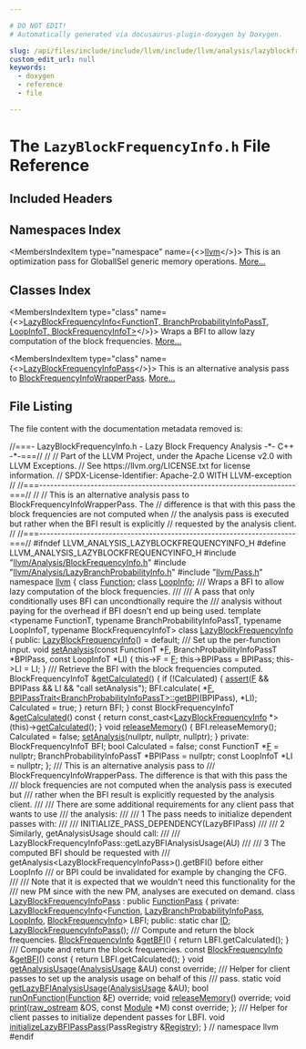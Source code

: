 ```yaml
---

# DO NOT EDIT!
# Automatically generated via docusaurus-plugin-doxygen by Doxygen.

slug: /api/files/include/include/llvm/include/llvm/analysis/lazyblockfrequencyinfo-h
custom_edit_url: null
keywords:
  - doxygen
  - reference
  - file

---
```





# The `LazyBlockFrequencyInfo.h` File Reference

<DoxygenPage pluginConfig={pluginConfig}>



## Included Headers

<IncludesList>
<IncludesListItem
  filePath="llvm/Analysis/BlockFrequencyInfo.h"
  permalink="/docs/api/files/include/include/llvm/include/llvm/analysis/blockfrequencyinfo-h"
  isLocal="true" />
<IncludesListItem
  filePath="llvm/Analysis/LazyBranchProbabilityInfo.h"
  permalink="/docs/api/files/include/include/llvm/include/llvm/analysis/lazybranchprobabilityinfo-h"
  isLocal="true" />
<IncludesListItem
  filePath="llvm/Pass.h"
  permalink="/docs/api/files/include/include/llvm/pass-h"
  isLocal="true" />
</IncludesList>

## Namespaces Index

<MembersIndex>

<MembersIndexItem
  type="namespace"
  name={<><a href="/docs/api/namespaces/llvm">llvm</a></>}>
This is an optimization pass for GlobalISel generic memory operations. <a href="/docs/api/namespaces/llvm/#details">More...</a>
</MembersIndexItem>

</MembersIndex>

## Classes Index

<MembersIndex>

<MembersIndexItem
  type="class"
  name={<><a href="/docs/api/classes/llvm/lazyblockfrequencyinfo">LazyBlockFrequencyInfo&lt;FunctionT, BranchProbabilityInfoPassT, LoopInfoT, BlockFrequencyInfoT&gt;</a></>}>
Wraps a BFI to allow lazy computation of the block frequencies. <a href="/docs/api/classes/llvm/lazyblockfrequencyinfo/#details">More...</a>
</MembersIndexItem>

<MembersIndexItem
  type="class"
  name={<><a href="/docs/api/classes/llvm/lazyblockfrequencyinfopass">LazyBlockFrequencyInfoPass</a></>}>
This is an alternative analysis pass to <a href="/docs/api/classes/llvm/blockfrequencyinfowrapperpass">BlockFrequencyInfoWrapperPass</a>. <a href="/docs/api/classes/llvm/lazyblockfrequencyinfopass/#details">More...</a>
</MembersIndexItem>

</MembersIndex>


## File Listing

The file content with the documentation metadata removed is:

<ProgramListing>

<Link id="l00001" /><CodeLine lineNumber="1"><Highlight kind="comment">//===- LazyBlockFrequencyInfo.h - Lazy Block Frequency Analysis -&#42;- C++ -&#42;-===//</Highlight><Highlight kind="normal"></Highlight></CodeLine>
<Link id="l00002" /><CodeLine lineNumber="2"><Highlight kind="normal"></Highlight><Highlight kind="comment">//</Highlight><Highlight kind="normal"></Highlight></CodeLine>
<Link id="l00003" /><CodeLine lineNumber="3"><Highlight kind="normal"></Highlight><Highlight kind="comment">// Part of the LLVM Project, under the Apache License v2.0 with LLVM Exceptions.</Highlight><Highlight kind="normal"></Highlight></CodeLine>
<Link id="l00004" /><CodeLine lineNumber="4"><Highlight kind="normal"></Highlight><Highlight kind="comment">// See https://llvm.org/LICENSE.txt for license information.</Highlight><Highlight kind="normal"></Highlight></CodeLine>
<Link id="l00005" /><CodeLine lineNumber="5"><Highlight kind="normal"></Highlight><Highlight kind="comment">// SPDX-License-Identifier: Apache-2.0 WITH LLVM-exception</Highlight><Highlight kind="normal"></Highlight></CodeLine>
<Link id="l00006" /><CodeLine lineNumber="6"><Highlight kind="normal"></Highlight><Highlight kind="comment">//</Highlight><Highlight kind="normal"></Highlight></CodeLine>
<Link id="l00007" /><CodeLine lineNumber="7"><Highlight kind="normal"></Highlight><Highlight kind="comment">//===----------------------------------------------------------------------===//</Highlight><Highlight kind="normal"></Highlight></CodeLine>
<Link id="l00008" /><CodeLine lineNumber="8"><Highlight kind="normal"></Highlight><Highlight kind="comment">//</Highlight><Highlight kind="normal"></Highlight></CodeLine>
<Link id="l00009" /><CodeLine lineNumber="9"><Highlight kind="normal"></Highlight><Highlight kind="comment">// This is an alternative analysis pass to BlockFrequencyInfoWrapperPass.  The</Highlight><Highlight kind="normal"></Highlight></CodeLine>
<Link id="l00010" /><CodeLine lineNumber="10"><Highlight kind="normal"></Highlight><Highlight kind="comment">// difference is that with this pass the block frequencies are not computed when</Highlight><Highlight kind="normal"></Highlight></CodeLine>
<Link id="l00011" /><CodeLine lineNumber="11"><Highlight kind="normal"></Highlight><Highlight kind="comment">// the analysis pass is executed but rather when the BFI result is explicitly</Highlight><Highlight kind="normal"></Highlight></CodeLine>
<Link id="l00012" /><CodeLine lineNumber="12"><Highlight kind="normal"></Highlight><Highlight kind="comment">// requested by the analysis client.</Highlight><Highlight kind="normal"></Highlight></CodeLine>
<Link id="l00013" /><CodeLine lineNumber="13"><Highlight kind="normal"></Highlight><Highlight kind="comment">//</Highlight><Highlight kind="normal"></Highlight></CodeLine>
<Link id="l00014" /><CodeLine lineNumber="14"><Highlight kind="normal"></Highlight><Highlight kind="comment">//===----------------------------------------------------------------------===//</Highlight><Highlight kind="normal"></Highlight></CodeLine>
<Link id="l00015" /><CodeLine lineNumber="15"><Highlight kind="normal"></Highlight></CodeLine>
<Link id="l00016" /><CodeLine lineNumber="16"><Highlight kind="normal"></Highlight><Highlight kind="preprocessor">#ifndef LLVM&#95;ANALYSIS&#95;LAZYBLOCKFREQUENCYINFO&#95;H</Highlight><Highlight kind="normal"></Highlight></CodeLine>
<Link id="l00017" /><CodeLine lineNumber="17"><Highlight kind="normal"></Highlight><Highlight kind="preprocessor">#define LLVM&#95;ANALYSIS&#95;LAZYBLOCKFREQUENCYINFO&#95;H</Highlight><Highlight kind="normal"></Highlight></CodeLine>
<Link id="l00018" /><CodeLine lineNumber="18"><Highlight kind="normal"></Highlight></CodeLine>
<Link id="l00019" /><CodeLine lineNumber="19"><Highlight kind="normal"></Highlight><Highlight kind="preprocessor">#include &quot;<a href="/docs/api/files/include/include/llvm/include/llvm/analysis/blockfrequencyinfo-h">llvm/Analysis/BlockFrequencyInfo.h</a>&quot;</Highlight><Highlight kind="normal"></Highlight></CodeLine>
<Link id="l00020" /><CodeLine lineNumber="20"><Highlight kind="normal"></Highlight><Highlight kind="preprocessor">#include &quot;<a href="/docs/api/files/include/include/llvm/include/llvm/analysis/lazybranchprobabilityinfo-h">llvm/Analysis/LazyBranchProbabilityInfo.h</a>&quot;</Highlight><Highlight kind="normal"></Highlight></CodeLine>
<Link id="l00021" /><CodeLine lineNumber="21"><Highlight kind="normal"></Highlight><Highlight kind="preprocessor">#include &quot;<a href="/docs/api/files/include/include/llvm/pass-h">llvm/Pass.h</a>&quot;</Highlight><Highlight kind="normal"></Highlight></CodeLine>
<Link id="l00022" /><CodeLine lineNumber="22"><Highlight kind="normal"></Highlight></CodeLine>
<Link id="l00023" /><CodeLine lineNumber="23"><Highlight kind="normal"></Highlight><Highlight kind="keyword">namespace </Highlight><Highlight kind="normal"><a href="/docs/api/namespaces/llvm">llvm</a> &#123;</Highlight></CodeLine>
<Link id="l00024" /><CodeLine lineNumber="24"><Highlight kind="normal"></Highlight><Highlight kind="keyword">class </Highlight><Highlight kind="normal"><a href="/docs/api/classes/llvm/function">Function</a>;</Highlight></CodeLine>
<Link id="l00025" /><CodeLine lineNumber="25"><Highlight kind="normal"></Highlight><Highlight kind="keyword">class </Highlight><Highlight kind="normal"><a href="/docs/api/classes/llvm/loopinfo">LoopInfo</a>;</Highlight></CodeLine>
<Link id="l00026" /><CodeLine lineNumber="26"><Highlight kind="normal"></Highlight><Highlight kind="comment"></Highlight></CodeLine>
<Link id="l00027" /><CodeLine lineNumber="27"><Highlight kind="comment">/// Wraps a BFI to allow lazy computation of the block frequencies.</Highlight></CodeLine>
<Link id="l00028" /><CodeLine lineNumber="28"><Highlight kind="comment">///</Highlight></CodeLine>
<Link id="l00029" /><CodeLine lineNumber="29"><Highlight kind="comment">/// A pass that only conditionally uses BFI can uncondtionally require the</Highlight></CodeLine>
<Link id="l00030" /><CodeLine lineNumber="30"><Highlight kind="comment">/// analysis without paying for the overhead if BFI doesn&#39;t end up being used.</Highlight><Highlight kind="normal"></Highlight></CodeLine>
<Link id="l00031" /><CodeLine lineNumber="31"><Highlight kind="normal"></Highlight><Highlight kind="keyword">template</Highlight><Highlight kind="normal"> &lt;</Highlight><Highlight kind="keyword">typename</Highlight><Highlight kind="normal"> FunctionT, </Highlight><Highlight kind="keyword">typename</Highlight><Highlight kind="normal"> BranchProbabilityInfoPassT,</Highlight></CodeLine>
<Link id="l00032" /><CodeLine lineNumber="32"><Highlight kind="normal">          </Highlight><Highlight kind="keyword">typename</Highlight><Highlight kind="normal"> LoopInfoT, </Highlight><Highlight kind="keyword">typename</Highlight><Highlight kind="normal"> BlockFrequencyInfoT&gt;</Highlight></CodeLine>
<Link id="l00033" /><CodeLine lineNumber="33" lineLink="/docs/api/classes/llvm/lazyblockfrequencyinfo"><Highlight kind="normal"></Highlight><Highlight kind="keyword">class </Highlight><Highlight kind="normal"><a href="/docs/api/classes/llvm/lazyblockfrequencyinfo/#a4e8310c2d32e700cfa8ca1dbf34787fd">LazyBlockFrequencyInfo</a> &#123;</Highlight></CodeLine>
<Link id="l00034" /><CodeLine lineNumber="34"><Highlight kind="normal"></Highlight><Highlight kind="keyword">public</Highlight><Highlight kind="normal">:</Highlight></CodeLine>
<Link id="l00035" /><CodeLine lineNumber="35" lineLink="/docs/api/classes/llvm/lazyblockfrequencyinfo/#a4e8310c2d32e700cfa8ca1dbf34787fd"><Highlight kind="normal">  <a href="/docs/api/classes/llvm/lazyblockfrequencyinfo/#a4e8310c2d32e700cfa8ca1dbf34787fd">LazyBlockFrequencyInfo</a>() = </Highlight><Highlight kind="keywordflow">default</Highlight><Highlight kind="normal">;</Highlight></CodeLine>
<Link id="l00036" /><CodeLine lineNumber="36"><Highlight kind="normal"></Highlight><Highlight kind="comment"></Highlight></CodeLine>
<Link id="l00037" /><CodeLine lineNumber="37"><Highlight kind="comment">  /// Set up the per-function input.</Highlight><Highlight kind="normal"></Highlight></CodeLine>
<Link id="l00038" /><CodeLine lineNumber="38" lineLink="/docs/api/classes/llvm/lazyblockfrequencyinfo/#afcf9d6e0d69c79016212934c24124928"><Highlight kind="normal">  </Highlight><Highlight kind="keywordtype">void</Highlight><Highlight kind="normal"> <a href="/docs/api/classes/llvm/lazyblockfrequencyinfo/#afcf9d6e0d69c79016212934c24124928">setAnalysis</a>(</Highlight><Highlight kind="keyword">const</Highlight><Highlight kind="normal"> FunctionT &#42;<a href="/docs/api/files/lib/lib/support/md5-cpp/#a96d73bbd7af15cb1fc38c3f4a3bd82e9">F</a>, BranchProbabilityInfoPassT &#42;BPIPass,</Highlight></CodeLine>
<Link id="l00039" /><CodeLine lineNumber="39"><Highlight kind="normal">                   </Highlight><Highlight kind="keyword">const</Highlight><Highlight kind="normal"> LoopInfoT &#42;LI) &#123;</Highlight></CodeLine>
<Link id="l00040" /><CodeLine lineNumber="40"><Highlight kind="normal">    this-&gt;F = <a href="/docs/api/files/lib/lib/support/md5-cpp/#a96d73bbd7af15cb1fc38c3f4a3bd82e9">F</a>;</Highlight></CodeLine>
<Link id="l00041" /><CodeLine lineNumber="41"><Highlight kind="normal">    this-&gt;BPIPass = BPIPass;</Highlight></CodeLine>
<Link id="l00042" /><CodeLine lineNumber="42"><Highlight kind="normal">    this-&gt;LI = LI;</Highlight></CodeLine>
<Link id="l00043" /><CodeLine lineNumber="43"><Highlight kind="normal">  &#125;</Highlight></CodeLine>
<Link id="l00044" /><CodeLine lineNumber="44"><Highlight kind="normal"></Highlight><Highlight kind="comment"></Highlight></CodeLine>
<Link id="l00045" /><CodeLine lineNumber="45"><Highlight kind="comment">  /// Retrieve the BFI with the block frequencies computed.</Highlight><Highlight kind="normal"></Highlight></CodeLine>
<Link id="l00046" /><CodeLine lineNumber="46" lineLink="/docs/api/classes/llvm/lazyblockfrequencyinfo/#aabf29eed24c2427555b6be5f140066fc"><Highlight kind="normal">  BlockFrequencyInfoT &amp;<a href="/docs/api/classes/llvm/lazyblockfrequencyinfo/#aabf29eed24c2427555b6be5f140066fc">getCalculated</a>() &#123;</Highlight></CodeLine>
<Link id="l00047" /><CodeLine lineNumber="47"><Highlight kind="normal">    </Highlight><Highlight kind="keywordflow">if</Highlight><Highlight kind="normal"> (!Calculated) &#123;</Highlight></CodeLine>
<Link id="l00048" /><CodeLine lineNumber="48"><Highlight kind="normal">      <a href="/docs/api/files/lib/lib/target/lib/target/amdgpu/silowercontrolflow-cpp/#a4868c5d81c5ccc98c47aeab6244346a0">assert</a>(<a href="/docs/api/files/lib/lib/support/md5-cpp/#a96d73bbd7af15cb1fc38c3f4a3bd82e9">F</a> &amp;&amp; BPIPass &amp;&amp; LI &amp;&amp; </Highlight><Highlight kind="stringliteral">&quot;call setAnalysis&quot;</Highlight><Highlight kind="normal">);</Highlight></CodeLine>
<Link id="l00049" /><CodeLine lineNumber="49"><Highlight kind="normal">      BFI.calculate(</Highlight></CodeLine>
<Link id="l00050" /><CodeLine lineNumber="50"><Highlight kind="normal">          &#42;<a href="/docs/api/files/lib/lib/support/md5-cpp/#a96d73bbd7af15cb1fc38c3f4a3bd82e9">F</a>, <a href="/docs/api/structs/llvm/bpipasstrait/#a349652dd7389f87410d06137c76bb06c">BPIPassTrait&lt;BranchProbabilityInfoPassT&gt;::getBPI</a>(BPIPass), &#42;LI);</Highlight></CodeLine>
<Link id="l00051" /><CodeLine lineNumber="51"><Highlight kind="normal">      Calculated = </Highlight><Highlight kind="keyword">true</Highlight><Highlight kind="normal">;</Highlight></CodeLine>
<Link id="l00052" /><CodeLine lineNumber="52"><Highlight kind="normal">    &#125;</Highlight></CodeLine>
<Link id="l00053" /><CodeLine lineNumber="53"><Highlight kind="normal">    </Highlight><Highlight kind="keywordflow">return</Highlight><Highlight kind="normal"> BFI;</Highlight></CodeLine>
<Link id="l00054" /><CodeLine lineNumber="54"><Highlight kind="normal">  &#125;</Highlight></CodeLine>
<Link id="l00055" /><CodeLine lineNumber="55"><Highlight kind="normal"></Highlight></CodeLine>
<Link id="l00056" /><CodeLine lineNumber="56" lineLink="/docs/api/classes/llvm/lazyblockfrequencyinfo/#a8a0418450d455c24d2bdfa3296d3cef8"><Highlight kind="normal">  </Highlight><Highlight kind="keyword">const</Highlight><Highlight kind="normal"> BlockFrequencyInfoT &amp;<a href="/docs/api/classes/llvm/lazyblockfrequencyinfo/#a8a0418450d455c24d2bdfa3296d3cef8">getCalculated</a>()</Highlight><Highlight kind="keyword"> const </Highlight><Highlight kind="normal">&#123;</Highlight></CodeLine>
<Link id="l00057" /><CodeLine lineNumber="57"><Highlight kind="normal">    </Highlight><Highlight kind="keywordflow">return</Highlight><Highlight kind="normal"> </Highlight><Highlight kind="keyword">const&#95;cast&lt;</Highlight><Highlight kind="normal"><a href="/docs/api/classes/llvm/lazyblockfrequencyinfo/#a4e8310c2d32e700cfa8ca1dbf34787fd">LazyBlockFrequencyInfo</a> &#42;</Highlight><Highlight kind="keyword">&gt;</Highlight><Highlight kind="normal">(</Highlight><Highlight kind="keyword">this</Highlight><Highlight kind="normal">)-&gt;<a href="/docs/api/classes/llvm/lazyblockfrequencyinfo/#aabf29eed24c2427555b6be5f140066fc">getCalculated</a>();</Highlight></CodeLine>
<Link id="l00058" /><CodeLine lineNumber="58"><Highlight kind="normal">  &#125;</Highlight></CodeLine>
<Link id="l00059" /><CodeLine lineNumber="59"><Highlight kind="normal"></Highlight></CodeLine>
<Link id="l00060" /><CodeLine lineNumber="60" lineLink="/docs/api/classes/llvm/lazyblockfrequencyinfo/#aa50835629c918e8c5899a826477ef3b6"><Highlight kind="normal">  </Highlight><Highlight kind="keywordtype">void</Highlight><Highlight kind="normal"> <a href="/docs/api/classes/llvm/lazyblockfrequencyinfo/#aa50835629c918e8c5899a826477ef3b6">releaseMemory</a>() &#123;</Highlight></CodeLine>
<Link id="l00061" /><CodeLine lineNumber="61"><Highlight kind="normal">    BFI.releaseMemory();</Highlight></CodeLine>
<Link id="l00062" /><CodeLine lineNumber="62"><Highlight kind="normal">    Calculated = </Highlight><Highlight kind="keyword">false</Highlight><Highlight kind="normal">;</Highlight></CodeLine>
<Link id="l00063" /><CodeLine lineNumber="63"><Highlight kind="normal">    <a href="/docs/api/classes/llvm/lazyblockfrequencyinfo/#afcf9d6e0d69c79016212934c24124928">setAnalysis</a>(</Highlight><Highlight kind="keyword">nullptr</Highlight><Highlight kind="normal">, </Highlight><Highlight kind="keyword">nullptr</Highlight><Highlight kind="normal">, </Highlight><Highlight kind="keyword">nullptr</Highlight><Highlight kind="normal">);</Highlight></CodeLine>
<Link id="l00064" /><CodeLine lineNumber="64"><Highlight kind="normal">  &#125;</Highlight></CodeLine>
<Link id="l00065" /><CodeLine lineNumber="65"><Highlight kind="normal"></Highlight></CodeLine>
<Link id="l00066" /><CodeLine lineNumber="66"><Highlight kind="normal"></Highlight><Highlight kind="keyword">private</Highlight><Highlight kind="normal">:</Highlight></CodeLine>
<Link id="l00067" /><CodeLine lineNumber="67"><Highlight kind="normal">  BlockFrequencyInfoT BFI;</Highlight></CodeLine>
<Link id="l00068" /><CodeLine lineNumber="68"><Highlight kind="normal">  </Highlight><Highlight kind="keywordtype">bool</Highlight><Highlight kind="normal"> Calculated = </Highlight><Highlight kind="keyword">false</Highlight><Highlight kind="normal">;</Highlight></CodeLine>
<Link id="l00069" /><CodeLine lineNumber="69"><Highlight kind="normal">  </Highlight><Highlight kind="keyword">const</Highlight><Highlight kind="normal"> FunctionT &#42;<a href="/docs/api/files/lib/lib/support/md5-cpp/#a96d73bbd7af15cb1fc38c3f4a3bd82e9">F</a> = </Highlight><Highlight kind="keyword">nullptr</Highlight><Highlight kind="normal">;</Highlight></CodeLine>
<Link id="l00070" /><CodeLine lineNumber="70"><Highlight kind="normal">  BranchProbabilityInfoPassT &#42;BPIPass = </Highlight><Highlight kind="keyword">nullptr</Highlight><Highlight kind="normal">;</Highlight></CodeLine>
<Link id="l00071" /><CodeLine lineNumber="71"><Highlight kind="normal">  </Highlight><Highlight kind="keyword">const</Highlight><Highlight kind="normal"> LoopInfoT &#42;LI = </Highlight><Highlight kind="keyword">nullptr</Highlight><Highlight kind="normal">;</Highlight></CodeLine>
<Link id="l00072" /><CodeLine lineNumber="72"><Highlight kind="normal">&#125;;</Highlight></CodeLine>
<Link id="l00073" /><CodeLine lineNumber="73"><Highlight kind="normal"></Highlight><Highlight kind="comment"></Highlight></CodeLine>
<Link id="l00074" /><CodeLine lineNumber="74"><Highlight kind="comment">/// This is an alternative analysis pass to</Highlight></CodeLine>
<Link id="l00075" /><CodeLine lineNumber="75"><Highlight kind="comment">/// BlockFrequencyInfoWrapperPass.  The difference is that with this pass the</Highlight></CodeLine>
<Link id="l00076" /><CodeLine lineNumber="76"><Highlight kind="comment">/// block frequencies are not computed when the analysis pass is executed but</Highlight></CodeLine>
<Link id="l00077" /><CodeLine lineNumber="77"><Highlight kind="comment">/// rather when the BFI result is explicitly requested by the analysis client.</Highlight></CodeLine>
<Link id="l00078" /><CodeLine lineNumber="78"><Highlight kind="comment">///</Highlight></CodeLine>
<Link id="l00079" /><CodeLine lineNumber="79"><Highlight kind="comment">/// There are some additional requirements for any client pass that wants to use</Highlight></CodeLine>
<Link id="l00080" /><CodeLine lineNumber="80"><Highlight kind="comment">/// the analysis:</Highlight></CodeLine>
<Link id="l00081" /><CodeLine lineNumber="81"><Highlight kind="comment">///</Highlight></CodeLine>
<Link id="l00082" /><CodeLine lineNumber="82"><Highlight kind="comment">/// 1 The pass needs to initialize dependent passes with:</Highlight></CodeLine>
<Link id="l00083" /><CodeLine lineNumber="83"><Highlight kind="comment">///</Highlight></CodeLine>
<Link id="l00084" /><CodeLine lineNumber="84"><Highlight kind="comment">///   INITIALIZE&#95;PASS&#95;DEPENDENCY(LazyBFIPass)</Highlight></CodeLine>
<Link id="l00085" /><CodeLine lineNumber="85"><Highlight kind="comment">///</Highlight></CodeLine>
<Link id="l00086" /><CodeLine lineNumber="86"><Highlight kind="comment">/// 2 Similarly, getAnalysisUsage should call:</Highlight></CodeLine>
<Link id="l00087" /><CodeLine lineNumber="87"><Highlight kind="comment">///</Highlight></CodeLine>
<Link id="l00088" /><CodeLine lineNumber="88"><Highlight kind="comment">///   LazyBlockFrequencyInfoPass::getLazyBFIAnalysisUsage(AU)</Highlight></CodeLine>
<Link id="l00089" /><CodeLine lineNumber="89"><Highlight kind="comment">///</Highlight></CodeLine>
<Link id="l00090" /><CodeLine lineNumber="90"><Highlight kind="comment">/// 3 The computed BFI should be requested with</Highlight></CodeLine>
<Link id="l00091" /><CodeLine lineNumber="91"><Highlight kind="comment">///    getAnalysis&lt;LazyBlockFrequencyInfoPass&gt;().getBFI() before either LoopInfo</Highlight></CodeLine>
<Link id="l00092" /><CodeLine lineNumber="92"><Highlight kind="comment">///    or BPI could be invalidated for example by changing the CFG.</Highlight></CodeLine>
<Link id="l00093" /><CodeLine lineNumber="93"><Highlight kind="comment">///</Highlight></CodeLine>
<Link id="l00094" /><CodeLine lineNumber="94"><Highlight kind="comment">/// Note that it is expected that we wouldn&#39;t need this functionality for the</Highlight></CodeLine>
<Link id="l00095" /><CodeLine lineNumber="95"><Highlight kind="comment">/// new PM since with the new PM, analyses are executed on demand.</Highlight><Highlight kind="normal"></Highlight></CodeLine>
<Link id="l00096" /><CodeLine lineNumber="96"><Highlight kind="normal"></Highlight></CodeLine>
<Link id="l00097" /><CodeLine lineNumber="97" lineLink="/docs/api/classes/llvm/lazyblockfrequencyinfopass"><Highlight kind="normal"></Highlight><Highlight kind="keyword">class </Highlight><Highlight kind="normal"><a href="/docs/api/classes/llvm/lazyblockfrequencyinfopass/#ae107b172f74e294f4c657b851fa8a42d">LazyBlockFrequencyInfoPass</a> : </Highlight><Highlight kind="keyword">public</Highlight><Highlight kind="normal"> <a href="/docs/api/classes/llvm/functionpass/#a7691d83e3561f781cae4ce4a01bdfa93">FunctionPass</a> &#123;</Highlight></CodeLine>
<Link id="l00098" /><CodeLine lineNumber="98"><Highlight kind="normal"></Highlight><Highlight kind="keyword">private</Highlight><Highlight kind="normal">:</Highlight></CodeLine>
<Link id="l00099" /><CodeLine lineNumber="99"><Highlight kind="normal">  <a href="/docs/api/classes/llvm/lazyblockfrequencyinfo">LazyBlockFrequencyInfo</a>&lt;<a href="/docs/api/classes/llvm/function">Function</a>, <a href="/docs/api/classes/llvm/lazybranchprobabilityinfopass">LazyBranchProbabilityInfoPass</a>, <a href="/docs/api/classes/llvm/loopinfo">LoopInfo</a>,</Highlight></CodeLine>
<Link id="l00100" /><CodeLine lineNumber="100"><Highlight kind="normal">                         <a href="/docs/api/classes/llvm/blockfrequencyinfo">BlockFrequencyInfo</a>&gt;</Highlight></CodeLine>
<Link id="l00101" /><CodeLine lineNumber="101"><Highlight kind="normal">      LBFI;</Highlight></CodeLine>
<Link id="l00102" /><CodeLine lineNumber="102"><Highlight kind="normal"></Highlight></CodeLine>
<Link id="l00103" /><CodeLine lineNumber="103"><Highlight kind="normal"></Highlight><Highlight kind="keyword">public</Highlight><Highlight kind="normal">:</Highlight></CodeLine>
<Link id="l00104" /><CodeLine lineNumber="104" lineLink="/docs/api/classes/llvm/lazyblockfrequencyinfopass/#aeb3f6d3d2d2ba901816d274db979149a"><Highlight kind="normal">  </Highlight><Highlight kind="keyword">static</Highlight><Highlight kind="normal"> </Highlight><Highlight kind="keywordtype">char</Highlight><Highlight kind="normal"> <a href="/docs/api/classes/llvm/lazyblockfrequencyinfopass/#aeb3f6d3d2d2ba901816d274db979149a">ID</a>;</Highlight></CodeLine>
<Link id="l00105" /><CodeLine lineNumber="105"><Highlight kind="normal"></Highlight></CodeLine>
<Link id="l00106" /><CodeLine lineNumber="106"><Highlight kind="normal">  <a href="/docs/api/classes/llvm/lazyblockfrequencyinfopass/#ae107b172f74e294f4c657b851fa8a42d">LazyBlockFrequencyInfoPass</a>();</Highlight></CodeLine>
<Link id="l00107" /><CodeLine lineNumber="107"><Highlight kind="normal"></Highlight><Highlight kind="comment"></Highlight></CodeLine>
<Link id="l00108" /><CodeLine lineNumber="108"><Highlight kind="comment">  /// Compute and return the block frequencies.</Highlight><Highlight kind="normal"></Highlight></CodeLine>
<Link id="l00109" /><CodeLine lineNumber="109" lineLink="/docs/api/classes/llvm/lazyblockfrequencyinfopass/#a5d2edaa05bd7bacc0df3273342a9329a"><Highlight kind="normal">  <a href="/docs/api/classes/llvm/blockfrequencyinfo">BlockFrequencyInfo</a> &amp;<a href="/docs/api/classes/llvm/lazyblockfrequencyinfopass/#a5d2edaa05bd7bacc0df3273342a9329a">getBFI</a>() &#123; </Highlight><Highlight kind="keywordflow">return</Highlight><Highlight kind="normal"> LBFI.getCalculated(); &#125;</Highlight></CodeLine>
<Link id="l00110" /><CodeLine lineNumber="110"><Highlight kind="normal"></Highlight><Highlight kind="comment"></Highlight></CodeLine>
<Link id="l00111" /><CodeLine lineNumber="111"><Highlight kind="comment">  /// Compute and return the block frequencies.</Highlight><Highlight kind="normal"></Highlight></CodeLine>
<Link id="l00112" /><CodeLine lineNumber="112" lineLink="/docs/api/classes/llvm/lazyblockfrequencyinfopass/#a1e26f3fb5496dc98341e6cde6f0bf6e1"><Highlight kind="normal">  </Highlight><Highlight kind="keyword">const</Highlight><Highlight kind="normal"> <a href="/docs/api/classes/llvm/blockfrequencyinfo">BlockFrequencyInfo</a> &amp;<a href="/docs/api/classes/llvm/lazyblockfrequencyinfopass/#a1e26f3fb5496dc98341e6cde6f0bf6e1">getBFI</a>()</Highlight><Highlight kind="keyword"> const </Highlight><Highlight kind="normal">&#123; </Highlight><Highlight kind="keywordflow">return</Highlight><Highlight kind="normal"> LBFI.getCalculated(); &#125;</Highlight></CodeLine>
<Link id="l00113" /><CodeLine lineNumber="113"><Highlight kind="normal"></Highlight></CodeLine>
<Link id="l00114" /><CodeLine lineNumber="114"><Highlight kind="normal">  </Highlight><Highlight kind="keywordtype">void</Highlight><Highlight kind="normal"> <a href="/docs/api/classes/llvm/lazyblockfrequencyinfopass/#ac268a272ef00fe938673b99e143edcae">getAnalysisUsage</a>(<a href="/docs/api/classes/llvm/analysisusage">AnalysisUsage</a> &amp;AU) </Highlight><Highlight kind="keyword">const override</Highlight><Highlight kind="normal">;</Highlight></CodeLine>
<Link id="l00115" /><CodeLine lineNumber="115"><Highlight kind="normal"></Highlight><Highlight kind="comment"></Highlight></CodeLine>
<Link id="l00116" /><CodeLine lineNumber="116"><Highlight kind="comment">  /// Helper for client passes to set up the analysis usage on behalf of this</Highlight></CodeLine>
<Link id="l00117" /><CodeLine lineNumber="117"><Highlight kind="comment">  /// pass.</Highlight><Highlight kind="normal"></Highlight></CodeLine>
<Link id="l00118" /><CodeLine lineNumber="118"><Highlight kind="normal">  </Highlight><Highlight kind="keyword">static</Highlight><Highlight kind="normal"> </Highlight><Highlight kind="keywordtype">void</Highlight><Highlight kind="normal"> <a href="/docs/api/classes/llvm/lazyblockfrequencyinfopass/#a8969b22606511eb0e2b2e028a3c0f332">getLazyBFIAnalysisUsage</a>(<a href="/docs/api/classes/llvm/analysisusage">AnalysisUsage</a> &amp;AU);</Highlight></CodeLine>
<Link id="l00119" /><CodeLine lineNumber="119"><Highlight kind="normal"></Highlight></CodeLine>
<Link id="l00120" /><CodeLine lineNumber="120"><Highlight kind="normal">  </Highlight><Highlight kind="keywordtype">bool</Highlight><Highlight kind="normal"> <a href="/docs/api/classes/llvm/lazyblockfrequencyinfopass/#a770f30d62e60c34453e8f2818a244686">runOnFunction</a>(<a href="/docs/api/classes/llvm/function">Function</a> &amp;<a href="/docs/api/files/lib/lib/support/md5-cpp/#a96d73bbd7af15cb1fc38c3f4a3bd82e9">F</a>) </Highlight><Highlight kind="keyword">override</Highlight><Highlight kind="normal">;</Highlight></CodeLine>
<Link id="l00121" /><CodeLine lineNumber="121"><Highlight kind="normal">  </Highlight><Highlight kind="keywordtype">void</Highlight><Highlight kind="normal"> <a href="/docs/api/classes/llvm/lazyblockfrequencyinfopass/#a0aaa11ab98bedf9a13ae2a09d3a463b2">releaseMemory</a>() </Highlight><Highlight kind="keyword">override</Highlight><Highlight kind="normal">;</Highlight></CodeLine>
<Link id="l00122" /><CodeLine lineNumber="122"><Highlight kind="normal">  </Highlight><Highlight kind="keywordtype">void</Highlight><Highlight kind="normal"> <a href="/docs/api/classes/llvm/lazyblockfrequencyinfopass/#ac02b4e57fda5014ed1454faf7c23652a">print</a>(<a href="/docs/api/classes/llvm/raw-ostream">raw&#95;ostream</a> &amp;OS, </Highlight><Highlight kind="keyword">const</Highlight><Highlight kind="normal"> <a href="/docs/api/classes/llvm/module">Module</a> &#42;M) </Highlight><Highlight kind="keyword">const override</Highlight><Highlight kind="normal">;</Highlight></CodeLine>
<Link id="l00123" /><CodeLine lineNumber="123"><Highlight kind="normal">&#125;;</Highlight></CodeLine>
<Link id="l00124" /><CodeLine lineNumber="124"><Highlight kind="normal"></Highlight><Highlight kind="comment"></Highlight></CodeLine>
<Link id="l00125" /><CodeLine lineNumber="125"><Highlight kind="comment">/// Helper for client passes to initialize dependent passes for LBFI.</Highlight><Highlight kind="normal"></Highlight></CodeLine>
<Link id="l00126" /><CodeLine lineNumber="126"><Highlight kind="normal"></Highlight><Highlight kind="keywordtype">void</Highlight><Highlight kind="normal"> <a href="/docs/api/namespaces/llvm/#a237a31a1c24891f4ea0bf3b9910de839">initializeLazyBFIPassPass</a>(PassRegistry &amp;<a href="/docs/api/namespaces/llvm/#aca4a25208bf939668b7735da53221107">Registry</a>);</Highlight></CodeLine>
<Link id="l00127" /><CodeLine lineNumber="127"><Highlight kind="normal">&#125; </Highlight><Highlight kind="comment">// namespace llvm</Highlight><Highlight kind="normal"></Highlight></CodeLine>
<Link id="l00128" /><CodeLine lineNumber="128"><Highlight kind="normal"></Highlight><Highlight kind="preprocessor">#endif</Highlight></CodeLine>

</ProgramListing>


</DoxygenPage>
